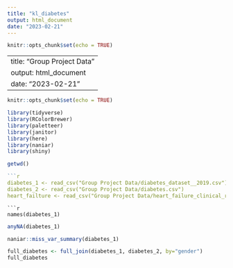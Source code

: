 ```yaml
---
title: "kl_diabetes"
output: html_document
date: "2023-02-21"
---
```


```r
knitr::opts_chunk$set(echo = TRUE)
```

---
title: "Group Project Data"
output: html_document
date: "2023-02-21"
---

```r
knitr::opts_chunk$set(echo = TRUE)
```

```r
library(tidyverse)
library(RColorBrewer)
library(paletteer)
library(janitor)
library(here)
library(naniar)
library(shiny)
```


```r
getwd()
```
```r
```r
diabetes_1 <- read_csv("Group Project Data/diabetes_dataset__2019.csv") %>% clean_names()
diabetes_2 <- read_csv("Group Project Data/diabetes.csv")
heart_failture <- read_csv("Group Project Data/heart_failure_clinical_records_dataset.csv")
```
```
```r
names(diabetes_1)
```

```r
anyNA(diabetes_1)
```
```r
naniar::miss_var_summary(diabetes_1)
```



```r
full_diabetes <- full_join(diabetes_1, diabetes_2, by="gender")
full_diabetes
```